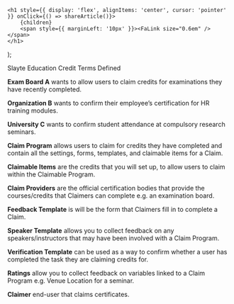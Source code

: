 

    <h1 style={{ display: 'flex', alignItems: 'center', cursor: 'pointer' }} onClick={() => shareArticle()}>
        {children} 
        <span style={{ marginLeft: '10px' }}><FaLink size="0.6em" /></span>
    </h1>
);

<ToastContainer />

<ClickableTitle>Slayte Education Credit Terms Defined</ClickableTitle>







**Exam Board A** wants to allow users to claim credits for examinations they have recently completed.


**Organization B** wants to confirm their employee’s certification for HR training modules.


**University C** wants to confirm student attendance at compulsory research seminars.


**Claim Program** allows users to claim for credits they have completed and contain all the settings, forms, templates, and claimable items for a Claim.


**Claimable Items** are the credits that you will set up, to allow users to claim within the Claimable Program.


**Claim Providers** are the official certification bodies that provide the courses/credits that Claimers can complete e.g. an examination board.


**Feedback Template** is will be the form that Claimers fill in to complete a Claim.


**Speaker Template** allows you to collect feedback on any speakers/instructors that may have been involved with a Claim Program.


**Verification Template** can be used as a way to confirm whether a user has completed the task they are claiming credits for.


**Ratings** allow you to collect feedback on variables linked to a Claim Program e.g. Venue Location for a seminar.


**Claimer** end-user that claims certificates.











 






